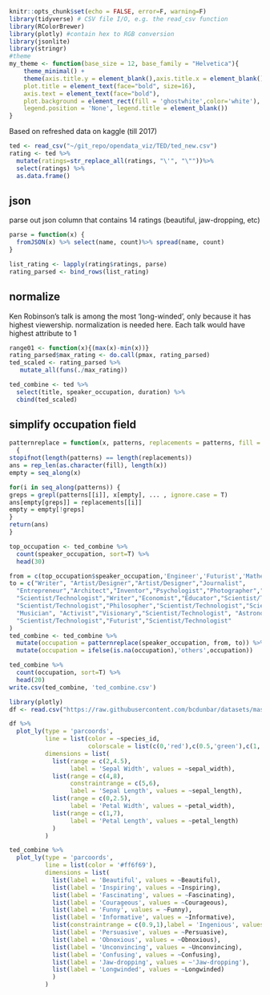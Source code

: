 ```r
knitr::opts_chunk$set(echo = FALSE, error=F, warning=F)
library(tidyverse) # CSV file I/O, e.g. the read_csv function
library(RColorBrewer)
library(plotly) #contain hex to RGB conversion
library(jsonlite)
library(stringr)
#theme
my_theme <- function(base_size = 12, base_family = "Helvetica"){
    theme_minimal() +
    theme(axis.title.y = element_blank(),axis.title.x = element_blank(),
    plot.title = element_text(face="bold", size=16),
    axis.text = element_text(face="bold"),
    plot.background = element_rect(fill = 'ghostwhite',color='white'),
    legend.position = 'None', legend.title = element_blank())
}

```

Based on refreshed data on kaggle (till 2017)

```r
ted <- read_csv("~/git_repo/opendata_viz/TED/ted_new.csv")
rating <- ted %>%
  mutate(ratings=str_replace_all(ratings, "\'", "\""))%>%
  select(ratings) %>% 
  as.data.frame()
```

## json
parse out json column that contains 14 ratings (beautiful, jaw-dropping, etc)

```r
parse = function(x) {
  fromJSON(x) %>% select(name, count)%>% spread(name, count)
}
```


```r
list_rating <- lapply(rating$ratings, parse)
rating_parsed <- bind_rows(list_rating)
```

## normalize
Ken Robinson's talk is among the most 'long-winded', only because it has highest viewership. normalization is needed here. Each talk would have highest attribute to 1

```r
range01 <- function(x){(max(x)-min(x))}
rating_parsed$max_rating <- do.call(pmax, rating_parsed)
ted_scaled <- rating_parsed %>%
   mutate_all(funs(./max_rating))

ted_combine <- ted %>%
  select(title, speaker_occupation, duration) %>%
  cbind(ted_scaled)

```

## simplify occupation field
```r
patternreplace = function(x, patterns, replacements = patterns, fill = NA, ...)
  {
stopifnot(length(patterns) == length(replacements))
ans = rep_len(as.character(fill), length(x))    
empty = seq_along(x)

for(i in seq_along(patterns)) {
greps = grepl(patterns[[i]], x[empty], ... , ignore.case = T)
ans[empty[greps]] = replacements[[i]]  
empty = empty[!greps]
}
return(ans)
}
```

```r
top_occupation <- ted_combine %>%
  count(speaker_occupation, sort=T) %>%
  head(30)

from = c(top_occupation$speaker_occupation,'Engineer','Futurist','Mathematician')
to = c("Writer", "Artist/Designer","Artist/Designer","Journalist",
  "Entrepreneur","Architect","Inventor","Psychologist","Photographer","Filmmaker",
  "Scientist/Technologist","Writer","Economist","Educator","Scientist/Technologist",
  "Scientist/Technologist","Philosopher","Scientist/Technologist","Scientist/Technologist",
  "Musician", "Activist","Visionary","Scientist/Technologist", "Astronomer", "Behavioral economist","Artist/Designer", "Historian","Scientist/Technologist","Philanthropist","Writer",
  "Scientist/Technologist","Futurist","Scientist/Technologist"
)
ted_combine <- ted_combine %>%
  mutate(occupation = patternreplace(speaker_occupation, from, to)) %>%
  mutate(occupation = ifelse(is.na(occupation),'others',occupation))
```

```r
ted_combine %>%
  count(occupation, sort=T) %>%
  head(20)
write.csv(ted_combine, 'ted_combine.csv')
```

```r
library(plotly)
df <- read.csv("https://raw.githubusercontent.com/bcdunbar/datasets/master/iris.csv")

df %>%
  plot_ly(type = 'parcoords',
          line = list(color = ~species_id,
                      colorscale = list(c(0,'red'),c(0.5,'green'),c(1,'blue'))),
          dimensions = list(
            list(range = c(2,4.5),
                 label = 'Sepal Width', values = ~sepal_width),
            list(range = c(4,8),
                 constraintrange = c(5,6),
                 label = 'Sepal Length', values = ~sepal_length),
            list(range = c(0,2.5),
                 label = 'Petal Width', values = ~petal_width),
            list(range = c(1,7),
                 label = 'Petal Length', values = ~petal_length)
            )
          )

```
```r
ted_combine %>%
  plot_ly(type = 'parcoords',
          line = list(color = '#ff6f69'),
          dimensions = list(
            list(label = 'Beautiful', values = ~Beautiful),
            list(label = 'Inspiring', values = ~Inspiring),
            list(label = 'Fascinating', values = ~Fascinating),
            list(label = 'Courageous', values = ~Courageous),
            list(label = 'Funny', values = ~Funny),
            list(label = 'Informative', values = ~Informative),
            list(constraintrange = c(0.9,1),label = 'Ingenious', values = ~Ingenious),
            list(label = 'Persuasive', values = ~Persuasive),
            list(label = 'Obnoxious', values = ~Obnoxious),
            list(label = 'Unconvincing', values = ~Unconvincing),
            list(label = 'Confusing', values = ~Confusing),
            list(label = 'Jaw-dropping', values = ~'Jaw-dropping'),
            list(label = 'Longwinded', values = ~Longwinded)
            )
          )
```


